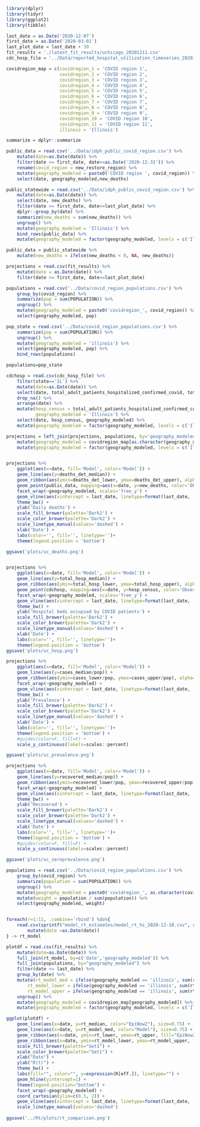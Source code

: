 ```r
library(dplyr)
library(tidyr)
library(ggplot2)
library(tibble)

last_date = as.Date('2020-12-07')
first_date = as.Date('2020-03-01')
last_plot_date = last_date + 30
fit_results = './latest_fit_results/uchicago_20201211.csv'
cdc_hosp_file = '../Data/reported_hospital_utilization_timeseries_20201206_2146.csv'

covidregion_map = c(covidregion_1 = 'COVID region 1',
                    covidregion_2 = 'COVID region 2',
                    covidregion_3 = 'COVID region 3',
                    covidregion_4 = 'COVID region 4',
                    covidregion_5 = 'COVID region 5',
                    covidregion_6 = 'COVID region 6',
                    covidregion_7 = 'COVID region 7',
                    covidregion_8 = 'COVID region 8',
                    covidregion_9 = 'COVID region 9',
                    covidregion_10 = 'COVID region 10',
                    covidregion_11 = 'COVID region 11',
                    illinois = 'Illinois')

summarize = dplyr::summarize

public_data = read.csv('../Data/idph_public_covid_region.csv') %>%
    mutate(date=as.Date(date)) %>%
    filter(date >= first_date, date<=as.Date('2020-12-31')) %>%
    rename(covid_region = new_restore_region) %>%
    mutate(geography_modeled = paste0('COVID region ', covid_region)) %>%
    select(date, geography_modeled,new_deaths)

public_statewide = read.csv('../Data/idph_public_covid_region.csv') %>%
    mutate(date=as.Date(date)) %>%
    select(date, new_deaths) %>%
    filter(date >= first_date, date<=last_plot_date) %>%
    dplyr::group_by(date) %>%
    summarize(new_deaths = sum(new_deaths)) %>%
    ungroup() %>%
    mutate(geography_modeled = 'Illinois') %>%
    bind_rows(public_data) %>%
    mutate(geography_modeled = factor(geography_modeled, levels = c('Illinois', paste0('COVID region ', 1:11))))

public_data = public_statewide %>%
    mutate(new_deaths = ifelse(new_deaths < 0, NA, new_deaths))

projections = read.csv(fit_results) %>%
    mutate(date = as.Date(date)) %>%
    filter(date >= first_date, date<=last_plot_date)

populations = read.csv('../Data/covid_region_populations.csv') %>%
    group_by(covid_region) %>%
    summarize(pop = sum(POPULATION)) %>%
    ungroup() %>%
    mutate(geography_modeled = paste0('covidregion_', covid_region)) %>%
    select(geography_modeled, pop)

pop_state = read.csv('../Data/covid_region_populations.csv') %>%
    summarize(pop = sum(POPULATION)) %>%
    ungroup() %>%
    mutate(geography_modeled = 'illinois') %>%
    select(geography_modeled, pop) %>%
    bind_rows(populations)

populations=pop_state

cdchosp = read.csv(cdc_hosp_file) %>% 
    filter(state=='IL') %>% 
    mutate(date=as.Date(date)) %>% 
    select(date, total_adult_patients_hospitalized_confirmed_covid, total_pediatric_patients_hospitalized_confirmed_covid) %>%
    drop_na() %>%
    arrange(date) %>%
    mutate(hosp_census = total_adult_patients_hospitalized_confirmed_covid + total_pediatric_patients_hospitalized_confirmed_covid,
           geography_modeled = 'Illinois') %>%
    select(date, hosp_census, geography_modeled) %>%
    mutate(geography_modeled = factor(geography_modeled, levels = c('Illinois', paste0('COVID region ', 1:11))))

projections = left_join(projections, populations, by='geography_modeled') %>%
    mutate(geography_modeled = covidregion_map[as.character(geography_modeled)]) %>%
    mutate(geography_modeled = factor(geography_modeled, levels = c('Illinois', paste0('COVID region ', 1:11))))


projections %>%
    ggplot(aes(x=date, fill='Model', color='Model')) +
    geom_line(aes(y=deaths_det_median)) +
    geom_ribbon(aes(ymin=deaths_det_lower, ymax=deaths_det_upper), alpha=0.2, color=NA) +
    geom_point(public_data, mapping=aes(x=date, y=new_deaths, color='Observed', fill='Observed'), size=0.75, alpha=0.5) +
    facet_wrap(~geography_modeled, scales='free_y') +
    geom_vline(aes(xintercept = last_date, linetype=format(last_date, '%b %d'))) +
    theme_bw() +
    ylab('Daily deaths') +
    scale_fill_brewer(palette='Dark2') +
    scale_color_brewer(palette='Dark2') +
    scale_linetype_manual(values='dashed') +
    xlab('Date') +
    labs(color='', fill='', linetype='')+
    theme(legend.position = 'bottom')

ggsave('plots/uc_deaths.png')


projections %>%
    ggplot(aes(x=date, fill='Model', color='Model')) +
    geom_line(aes(y=total_hosp_median)) +
    geom_ribbon(aes(ymin=total_hosp_lower, ymax=total_hosp_upper), alpha=0.2, color=NA) +
    geom_point(cdchosp, mapping=aes(x=date, y=hosp_census, color='Observed', fill='Observed'), size=0.75, alpha=0.5) +
    facet_wrap(~geography_modeled, scales='free_y') +
    geom_vline(aes(xintercept = last_date, linetype=format(last_date, '%b %d'))) +
    theme_bw() +
    ylab('Hospital beds occupied by COVID patients') +
    scale_fill_brewer(palette='Dark2') +
    scale_color_brewer(palette='Dark2') +
    scale_linetype_manual(values='dashed') +
    xlab('Date') +
    labs(color='', fill='', linetype='')+
    theme(legend.position = 'bottom')
ggsave('plots/uc_hosp.png')

projections %>%
    ggplot(aes(x=date, fill='Model', color='Model')) +
    geom_line(aes(y=cases_median/pop)) +
    geom_ribbon(aes(ymin=cases_lower/pop, ymax=cases_upper/pop), alpha=0.2, color=NA) +
    facet_wrap(~geography_modeled) +
    geom_vline(aes(xintercept = last_date, linetype=format(last_date, '%b %d'))) +
    theme_bw() +
    ylab('Prevalence') +
    scale_fill_brewer(palette='Dark2') +
    scale_color_brewer(palette='Dark2') +
    scale_linetype_manual(values='dashed') +
    xlab('Date') +
    labs(color='', fill='', linetype='')+
    theme(legend.position = 'bottom') +
    #guides(color=F, fill=F) +
    scale_y_continuous(labels=scales::percent)

ggsave('plots/uc_prevalence.png')

projections %>%
    ggplot(aes(x=date, fill='Model', color='Model')) +
    geom_line(aes(y=recovered_median/pop)) +
    geom_ribbon(aes(ymin=recovered_lower/pop, ymax=recovered_upper/pop), alpha=0.2, color=NA) +
    facet_wrap(~geography_modeled) +
    geom_vline(aes(xintercept = last_date, linetype=format(last_date, '%b %d'))) +
    theme_bw() +
    ylab('Recovered') +
    scale_fill_brewer(palette='Dark2') +
    scale_color_brewer(palette='Dark2') +
    scale_linetype_manual(values='dashed') +
    xlab('Date') +
    labs(color='', fill='', linetype='')+
    theme(legend.position = 'bottom') +
    #guides(color=F, fill=F) +
    scale_y_continuous(labels=scales::percent)

ggsave('plots/uc_seroprevalence.png')
```
```r
populations = read.csv('../Data/covid_region_populations.csv') %>%
    group_by(covid_region) %>%
    summarize(population = sum(POPULATION)) %>%
    ungroup() %>%
    mutate(geography_modeled = paste0('covidregion_', as.character(covid_region))) %>%
    mutate(weight = population / sum(population)) %>%
    select(geography_modeled, weight) 


foreach(r=1:11, .combine='rbind') %do%{
    read.csv(sprintf("model_rt_estimates/model_rt_%s_2020-12-10.csv", r)) %>%
        mutate(date =as.Date(date))
} -> rt_model

plotdf = read.csv(fit_results) %>%
    mutate(date=as.Date(date)) %>%
    full_join(rt_model, by=c('date','geography_modeled')) %>%
    full_join(populations, by="geography_modeled") %>%
    filter(date <= last_date) %>%
    group_by(date) %>%
    mutate(rt_model_med = ifelse(geography_modeled == 'illinois', sum(rt_model_med * weight, na.rm=T), rt_model_med),
        rt_model_lower = ifelse(geography_modeled == 'illinois', sum(rt_model_lower * weight, na.rm=T), rt_model_lower),
        rt_model_upper = ifelse(geography_modeled == 'illinois', sum(rt_model_upper * weight, na.rm=T), rt_model_upper)) %>%
    ungroup() %>%
    mutate(geography_modeled = covidregion_map[geography_modeled]) %>%
    mutate(geography_modeled = factor(geography_modeled, levels = c('Illinois', paste0('COVID region ', 1:11))))

ggplot(plotdf) +
    geom_line(aes(x=date, y=rt_median, color="EpiNow2"), size=0.75) +
    geom_line(aes(x=date, y=rt_model_med, color="Model"), size=0.75) +
    geom_ribbon(aes(x=date, ymin=rt_lower, ymax=rt_upper, fill="EpiNow2"), alpha=0.3) +
    geom_ribbon(aes(x=date, ymin=rt_model_lower, ymax=rt_model_upper, fill="Model"), alpha=0.3) +
    scale_fill_brewer(palette="Set1") +
    scale_color_brewer(palette="Set1") +
    xlab("Date") +
    ylab("R(t)") +
    theme_bw() +
    labs(fill="", color="", y=expression(R[eff.]), linetype="") +
    geom_hline(yintercept=1) +
    theme(legend.position="bottom") +
    facet_wrap(~geography_modeled) +
    coord_cartesian(ylim=c(0.5, 2)) +
    geom_vline(aes(xintercept = last_date, linetype=format(last_date, '%b %d'))) +
    scale_linetype_manual(values='dashed')
    
ggsave('../Rt/plots/rt_comparison.png')
```

